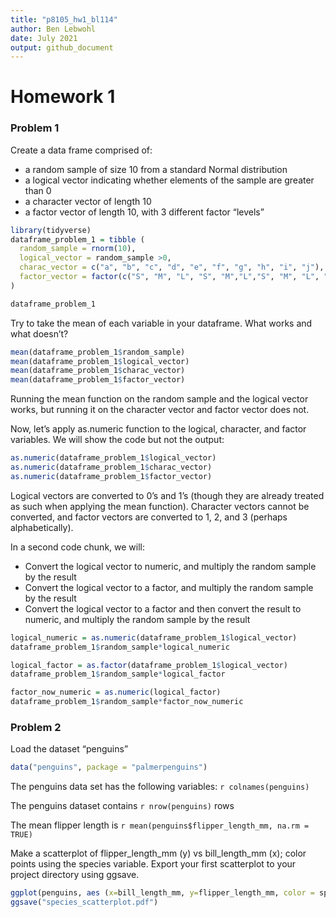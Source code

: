 ```yaml
---
title: "p8105_hw1_bl114"
author: Ben Lebwohl
date: July 2021
output: github_document
---
```



# Homework 1

### Problem 1

Create a data frame comprised of:

  * a random sample of size 10 from a standard Normal distribution
  * a logical vector indicating whether elements of the sample are greater than 0
  * a character vector of length 10
  * a factor vector of length 10, with 3 different factor “levels”

```r
library(tidyverse)
dataframe_problem_1 = tibble (
  random_sample = rnorm(10),
  logical_vector = random_sample >0,
  charac_vector = c("a", "b", "c", "d", "e", "f", "g", "h", "i", "j"),
  factor_vector = factor(c("S", "M", "L", "S", "M","L","S", "M", "L", "S"))
)

dataframe_problem_1

```

Try to take the mean of each variable in your dataframe. What works and what doesn’t?

```r

mean(dataframe_problem_1$random_sample)
mean(dataframe_problem_1$logical_vector)
mean(dataframe_problem_1$charac_vector)
mean(dataframe_problem_1$factor_vector)

```


Running the mean function on the random sample and the logical vector works, but running it on the character vector and factor vector does not.

Now, let's apply as.numeric function to the logical, character, and factor variables. We will show the code but not the output:

```r

as.numeric(dataframe_problem_1$logical_vector)
as.numeric(dataframe_problem_1$charac_vector)
as.numeric(dataframe_problem_1$factor_vector)
```

Logical vectors are converted to 0's and 1's (though they are already treated as such when applying the mean function). Character vectors cannot be converted, and factor vectors are converted to 1, 2, and 3 (perhaps alphabetically).


In a second code chunk, we will:

  * Convert the logical vector to numeric, and multiply the random sample by the result
  * Convert the logical vector to a factor, and multiply the random sample by the result
  * Convert the logical vector to a factor and then convert the result to numeric, and multiply the random sample by the result

```r

logical_numeric = as.numeric(dataframe_problem_1$logical_vector)
dataframe_problem_1$random_sample*logical_numeric

logical_factor = as.factor(dataframe_problem_1$logical_vector)
dataframe_problem_1$random_sample*logical_factor

factor_now_numeric = as.numeric(logical_factor)
dataframe_problem_1$random_sample*factor_now_numeric

```

### Problem 2

Load the dataset "penguins"

```r
data("penguins", package = "palmerpenguins")
```
The penguins data set has the following variables: `r colnames(penguins)`

The penguins dataset contains `r nrow(penguins)` rows

The mean flipper length is `r mean(penguins$flipper_length_mm, na.rm = TRUE)`


Make a scatterplot of flipper_length_mm (y) vs bill_length_mm (x); color points using the species variable. Export your first scatterplot to your project directory using ggsave.

```r
ggplot(penguins, aes (x=bill_length_mm, y=flipper_length_mm, color = species)) + geom_point()
ggsave("species_scatterplot.pdf")

```



